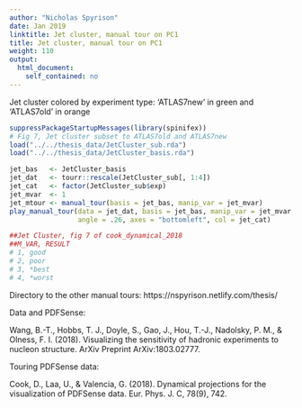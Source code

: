 ```yaml
---
author: "Nicholas Spyrison"
date: Jan 2019
linktitle: Jet cluster, manual tour on PC1
title: Jet cluster, manual tour on PC1
weight: 110
output: 
  html_document:
    self_contained: no
---
```


Jet cluster colored by experiment type: ‘ATLAS7new’
in green and ‘ATLAS7old’ in orange

```r
suppressPackageStartupMessages(library(spinifex))
# Fig 7, Jet cluster subset to ATLAS7old and ATLAS7new
load("../../thesis_data/JetCluster_sub.rda")
load("../../thesis_data/JetCluster_basis.rda")

jet_bas   <- JetCluster_basis
jet_dat   <- tourr::rescale(JetCluster_sub[, 1:4])
jet_cat   <- factor(JetCluster_sub$exp)
jet_mvar  <- 1
jet_mtour <- manual_tour(basis = jet_bas, manip_var = jet_mvar)
play_manual_tour(data = jet_dat, basis = jet_bas, manip_var = jet_mvar, 
                 angle = .26, axes = "bottomleft", col = jet_cat)

##Jet Cluster, fig 7 of cook_dynamical_2018
##M_VAR, RESULT
# 1, good
# 2, poor
# 3, *best
# 4, *worst
```

Directory to the other manual tours: https://nspyrison.netlify.com/thesis/


Data and PDFSense:

Wang, B.-T., Hobbs, T. J., Doyle, S., Gao, J., Hou, T.-J., Nadolsky, P. M., & Olness, F. I. (2018). Visualizing the sensitivity of hadronic experiments to nucleon structure. ArXiv Preprint ArXiv:1803.02777.

Touring PDFSense data:

Cook, D., Laa, U., & Valencia, G. (2018). Dynamical projections for the visualization of PDFSense data. Eur. Phys. J. C, 78(9), 742.

